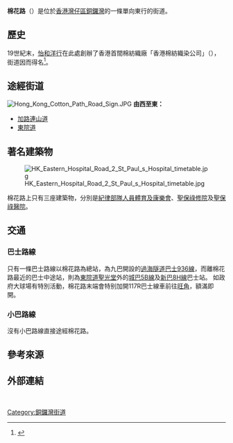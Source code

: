 {{Infobox Hong Kong Road
|   中文街道名稱    =  棉花路
|   英文街道名稱    =  Cotton Path
|   圖片    =  Image:Hong Kong Cotton Path at daytime.JPG
|   圖片說明    = 由[[加路連山道|加路連山道]]望向[[東院道|東院道]]的棉花路
|   路段總長度    =  150m
|   車速限制    =  
|   行車線數量    =  單線，單程行車
|   所在地區    =  [[香港島|香港島]][[灣仔區|灣仔區]][[銅鑼灣|銅鑼灣]]
|   起點    = [[東院道|東院道]]
|   終點    = [[加路連山道|加路連山道]]
|   道路命名日期    = 1931年7月10日
}}

'''棉花路'''（{{lang-en|Cotton Path}}）是位於[[香港|香港]][[灣仔區|灣仔區]][[銅鑼灣|銅鑼灣]]的一條單向東行的街道。

==歷史==
19世紀末，[[怡和洋行|怡和洋行]]在此處創辦了香港首間棉紡織廠「香港棉紡織染公司」（{{lang|en|Hongkong Cotton-spinning, Weaving and Dyeing Company}}），街道因而得名<ref>{{Cite web|title=【街道搜查】銅鑼灣聖保祿　百年前是棉花廠|url=https://hk.lifestyle.appledaily.com/lifestyle/special/daily/article/20151026/19347488|accessdate=2020-05-14|author=陳淑霞|date=2015-10-26|format=|publisher=蘋果日報|language=}}</ref>。

==途經街道==
[[File:Hong_Kong_Cotton_Path_Road_Sign.JPG|right]]
'''由西至東：'''
* [[加路連山道|加路連山道]]
* [[東院道|東院道]]

==著名建築物==
[[File:HK_Eastern_Hospital_Road_2_St_Paul_s_Hospital_timetable.jpg|thumb]]

棉花路上只有三座建築物，分別是[[紀律部隊人員體育及康樂會|紀律部隊人員體育及康樂會]]、[[聖保祿修院|聖保祿修院]]及[[聖保祿醫院_(香港)|聖保祿醫院]]。

== 交通 ==
===巴士路線===
只有一條巴士路線以棉花路為總站，為九巴開設的[[過海隧道巴士936線|過海隧道巴士936線]]，而離棉花路最近的巴士中途站，則為[[東院道|東院道]][[聖光堂|聖光堂]]外的[[城巴|城巴]][[城巴5B線|5B線]]及[[新巴|新巴]][[新巴8H線|8H線]]巴士站。
如政府大球場有特別活動，棉花路末端會特别加開117R巴士線車前往[[旺角|旺角]]，額滿即開。

===小巴路線===
沒有小巴路線直接途經棉花路。

== 參考來源 ==
{{reflist}}

==外部連結==
{{commonscat-inline|Cotton Path}}

<br>
{{HK-road-stub}}

[[Category:銅鑼灣街道|Category:銅鑼灣街道]]
